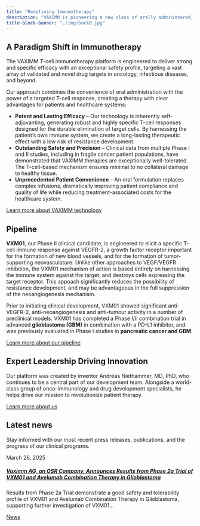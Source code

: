 ```yaml
---
title: "Redefining Immunotherapy"
description: "VAXIMM is pioneering a new class of orally administered, T-cell based immunotherapies"
title-block-banner: "./img/back0.jpg"
---
```


## A Paradigm Shift in Immunotherapy 

The VAXIMM T-cell immunotherapy platform is engineered to deliver strong and specific efficacy with an exceptional safety profile, targeting a vast array of validated and novel drug targets in oncology, infectious diseases, and beyond.

Our approach combines the convenience of oral administration with the power of a targeted T-cell response, creating a therapy with clear advantages for patients and healthcare systems:

- **Potent and Lasting Efficacy** -- Our technology is inherently self-adjuvanting, generating robust and highly specific T-cell responses designed for the durable elimination of target cells. By harnessing the patient's own immune system, we create a long-lasting therapeutic effect with a low risk of resistance development.
- **Outstanding Safety and Precision** -- Clinical data from multiple Phase I and II studies, including in fragile cancer patient populations, have demonstrated that VAXIMM therapies are exceptionally well-tolerated. The T-cell-based mechanism ensures minimal to no collateral damage to healthy tissue.
- **Unprecedented Patient Convenience** -- An oral formulation replaces complex infusions, dramatically improving patient compliance and quality of life while reducing treatment-associated costs for the healthcare system.

::: {.text-center .mt-4}
[Learn more about VAXIMM technology](technology.qmd){.btn .btn-outline-primary}
:::

## Pipeline

**VXM01**, our Phase II clinical candidate, is engineered to elicit a specific T-cell immune response against VEGFR-2, a growth factor receptor important for the formation of new blood vessels, and for the formation of tumor-supporting neovasculature. Unlike other approaches to VEGF/VEGFR inhibition, the VXM01 mechanism of action is based entirely on harnessing the immune system against the target, and destroys cells expressing the target receptor. This appoach significantly reduces the possibility of resistance development, and may be advantageous in the full suppression of the neoangiogenesis mechanism.

Prior to initiating clinical development, VXM01 showed significant anti-VEGFR-2, anti-neoangiogenesis and anti-tumour activity in a number of preclinical models. VXM01 has completed a Phase I/II combination trial in advanced **glioblastoma (GBM)** in combination with a PD-L1 inhibitor, and was previously evaluated in Phase I studies in **pancreatic cancer and GBM**.

::: {.text-center .mt-4}
[Learn more about our pipeline](pipeline.qmd){.btn .btn-outline-primary}
:::

## Expert Leadership Driving Innovation

Our platform was created by inventor Andreas Niethammer, MD, PhD, who continues to be a central part of our development team. Alongside a world-class group of onco-immunology and drug development specialists, he helps drive our mission to revolutionize patient therapy.

::: {.text-center .mt-4}
[Learn more about us](about.qmd){.btn .btn-outline-primary}
:::

## Latest news

Stay informed with our most recent press releases, publications, and the progress of our clinical programs.

```{=html}
<div class="container py-5">
    <div class="row">
        <div class="col-md-8 col-lg-6 mx-auto"> <div class="card h-100 shadow-sm">
                <div class="card-body d-flex flex-column">
                    <p class="text-body-secondary mb-2">March 26, 2025</p>
                    <h5 class="card-title">
                        <a href="#" class="text-dark text-decoration-none">
                            Vaximm AG, an OSR Company, Announces Results from Phase 2a Trial of VXM01 and Avelumab Combination Therapy in Glioblastoma
                        </a>
                    </h5>
                    <p class="card-text text-muted mt-3">
                        Results from Phase 2a Trial demonstrate a good safety and tolerability profile of VXM01 and Avelumab Combination Therapy in Glioblastoma, supporting further investigation of VXM01...
                    </p>
                    <div class="mt-auto"></div>
                </div>
            </div>

        </div>
    </div>
</div>
```

::: {.text-center .mt-4}
[News](news.qmd){.btn .btn-outline-primary}
:::